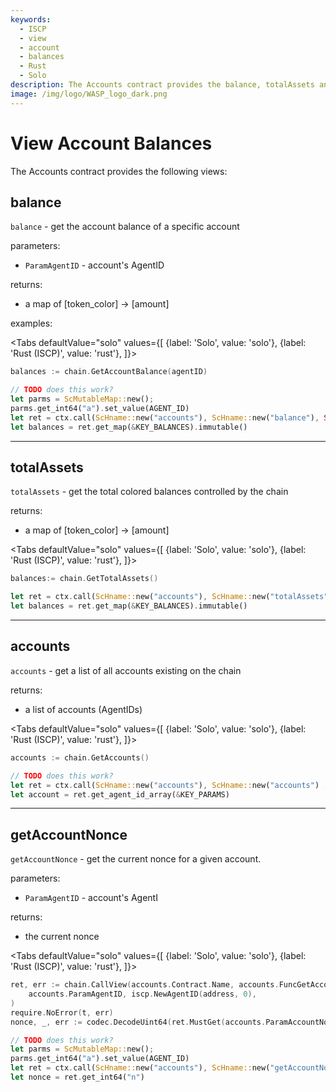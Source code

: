 ```yaml
---
keywords:
  - ISCP
  - view
  - account
  - balances
  - Rust
  - Solo
description: The Accounts contract provides the balance, totalAssets and accounts views.
image: /img/logo/WASP_logo_dark.png
---
```



# View Account Balances

The Accounts contract provides the following views:

## balance

`balance` - get the account balance of a specific account

parameters:

- `ParamAgentID` - account's AgentID

returns:

- a map of [token_color] -> [amount]

examples:

<Tabs
    defaultValue="solo"
    values={[
        {label: 'Solo', value: 'solo'},
        {label: 'Rust (ISCP)', value: 'rust'},
    ]}>
<TabItem value="solo">

```go
balances := chain.GetAccountBalance(agentID)
```

</TabItem>
<TabItem value="rust">

```rust
// TODO does this work?
let parms = ScMutableMap::new();
parms.get_int64("a").set_value(AGENT_ID)
let ret = ctx.call(ScHname::new("accounts"), ScHname::new("balance"), Some(params), None);
let balances = ret.get_map(&KEY_BALANCES).immutable()
```

</TabItem>
</Tabs>

---

## totalAssets

`totalAssets` - get the total colored balances controlled by the chain

returns:

- a map of [token_color] -> [amount]

<Tabs
    defaultValue="solo"
    values={[
        {label: 'Solo', value: 'solo'},
        {label: 'Rust (ISCP)', value: 'rust'},
    ]}>
<TabItem value="solo">

```go
balances:= chain.GetTotalAssets()
```

</TabItem>
<TabItem value="rust">

```rust
let ret = ctx.call(ScHname::new("accounts"), ScHname::new("totalAssets") , None);
let balances = ret.get_map(&KEY_BALANCES).immutable()
```

</TabItem>
</Tabs>

---

## accounts

`accounts` - get a list of all accounts existing on the chain

returns:

- a list of accounts (AgentIDs)

<Tabs
    defaultValue="solo"
    values={[
        {label: 'Solo', value: 'solo'},
        {label: 'Rust (ISCP)', value: 'rust'},
    ]}>
<TabItem value="solo">

```go
accounts := chain.GetAccounts()
```

</TabItem>
<TabItem value="rust">

```rust
// TODO does this work?
let ret = ctx.call(ScHname::new("accounts"), ScHname::new("accounts") , None);
let account = ret.get_agent_id_array(&KEY_PARAMS)
```

</TabItem>
</Tabs>

---

## getAccountNonce

`getAccountNonce` - get the current nonce for a given account.

parameters:

- `ParamAgentID` - account's AgentI

returns:

- the current nonce

<Tabs
    defaultValue="solo"
    values={[
        {label: 'Solo', value: 'solo'},
        {label: 'Rust (ISCP)', value: 'rust'},
    ]}>
<TabItem value="solo">

```go
ret, err := chain.CallView(accounts.Contract.Name, accounts.FuncGetAccountNonce.Name,
    accounts.ParamAgentID, iscp.NewAgentID(address, 0),
)
require.NoError(t, err)
nonce, _, err := codec.DecodeUint64(ret.MustGet(accounts.ParamAccountNonce)
```

</TabItem>
<TabItem value="rust">

```rust
// TODO does this work?
let parms = ScMutableMap::new();
parms.get_int64("a").set_value(AGENT_ID)
let ret = ctx.call(ScHname::new("accounts"), ScHname::new("getAccountNonce"), Some(params), None);
let nonce = ret.get_int64("n")
```

</TabItem>
</Tabs>
